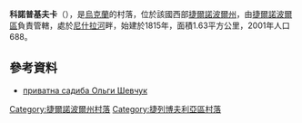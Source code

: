 {{coord|49|23|46|N|25|35|2|E|scale:30000|display=title}}

'''科諾普基夫卡'''（{{lang-uk|Конопківка}}），是[[烏克蘭|烏克蘭]]的村落，位於該國西部[[捷爾諾波爾州|捷爾諾波爾州]]，由[[捷爾諾波爾區|捷爾諾波爾區]]負責管轄，處於[[尼什拉河|尼什拉河]]畔，始建於1815年，面積1.63平方公里，2001年人口688。

==參考資料==
*[http://medoboru.te.ua/ приватна садиба Ольги Шевчук] {{Wayback|url=http://medoboru.te.ua/ |date=20201022181532 }}

{{DEFAULTSORT:Конопківка}}
[[Category:捷爾諾波爾州村落|Category:捷爾諾波爾州村落]]
[[Category:捷列博夫利亞區村落|Category:捷列博夫利亞區村落]]


{{Ternopil-geo-stub}}